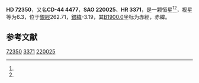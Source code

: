{{Starbox begin
| name = HD 72350
}}
{{Starbox observe
| epoch = [[J2000.0|J2000.0]]
| constell = {{星座名待查}}<ref name=SIMBAD>{{cite web
 | url=http://simbad.u-strasbg.fr/simbad/sim-id?Ident=HR+3371
 | title =Pulsating variable Star
 | publisher=Centre de Données astronomiques de Strasbourg
 | work=SIMBAD
 | accessdate=2012-07-13}}</ref><ref name=DATA>{{cite web
 | url=http://vizier.u-strasbg.fr/viz-bin/VizieR-5?-out.add=.&-source=5050&-corr=PK=HR&-out.max=9999&HR=3371
 | title=VizieR Detailed Page
 | accessdate=2012-07-13
 | archive-date=2019-02-16
 | archive-url=https://web.archive.org/web/20190216120225/http://vizier.u-strasbg.fr/viz-bin/VizieR-5?-out.add=.&-source=5050&-corr=PK=HR&-out.max=9999&HR=3371
 | dead-url=no
 }}</ref>
| 星官 = 
| ra = {{RA|8|30|39.2}}<ref name=SIMBAD /><ref name=DATA />
| dec = {{DEC|-44|44|14}}<ref name=SIMBAD /><ref name=DATA />
| appmag_v = 6.3<ref name=SIMBAD /><ref name=DATA />
}}
{{Starbox character
| class = B4IV<ref name=SIMBAD /><ref name=DATA />
| b-v = -0.02<ref name=SIMBAD /><ref name=DATA />
| u-b = -0.49<ref name=SIMBAD /><ref name=DATA />
| r-i = -0.06<ref name=SIMBAD /><ref name=DATA />
| variable = 
}}
{{Starbox astrometry
| radial_v = -0.49
| prop_mo_ra = 24
| parallax = 
| p_error = 
}}
{{Starbox catalog
| names =CD-44 4477，[[SAO星表|SAO]] 220025，[[HD星表|HD]] 72350，[[HR星表|HR]] 3371}}
{{Starbox reference |Simbad=HR+3371}}
{{Starbox end}}

'''HD 72350'''，又名'''CD-44 4477'''，'''SAO 220025'''、'''HR 3371'''，是一颗恒星<ref name=SIMBAD /><ref name=DATA />，视星等为6.3，位于[[銀道座標系|銀經]]262.71，[[銀道座標系|銀緯]]-3.19，其[[B1900.0|B1900.0]]坐标为赤經{{RA|8|27|16.7}}，赤緯{{DEC|-44|-3.19|1}}。

== 参考文献 ==
{{reflist}}

{{star-stub}}

[[Category:HD和HDE天體|72350]]
[[Category:HR天體|3371]]
[[Category:SAO天體|220025]]